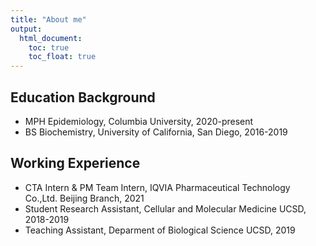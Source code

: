 ```yaml
---
title: "About me"
output: 
  html_document:
    toc: true
    toc_float: true
---
```


## Education Background

* MPH Epidemiology, Columbia University, 2020-present
* BS Biochemistry, University of California, San Diego, 2016-2019

## Working Experience

* CTA Intern & PM Team Intern, IQVIA Pharmaceutical Technology Co.,Ltd. Beijing Branch, 2021
* Student Research Assistant, Cellular and Molecular Medicine UCSD, 2018-2019
* Teaching Assistant, Deparment of Biological Science UCSD, 2019









